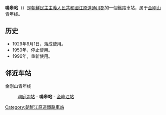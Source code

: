 {{朝鮮半島車站資訊
|公司色 = blue
|文字色 = 
|站名 = 鳴皋站
|圖片 = 
|pxl = 
|圖片說明 =
|前一站 = [[洞庭湖站|洞庭湖]]
|前一站距離 = 6.2
|後一站距離 = 6.6
|後一站 = [[金峰江站|金峰江]]
|所屬路線 = [[金刚山青年线|金刚山青年线]]
|距離 = 31.4
|起點站 = [[安边站|安边]]
|諺文 = 명고역
|朝鮮漢字 = 鳴皐驛
|文觀部式 = 
|馬-賴式 = Myŏnggo-yŏk
|副站名 = 
|車站編號 = 
|停站路線數 = 
|所屬公司 = [[朝鮮民主主義人民共和國鐵道省|朝鮮民主主義人民共和國鐵道省]]
|所在地 =[[江原道_(北)|江原道]][[通川郡_(朝鲜)|通川郡]]
|車站構造 = 地面车站
|月台配置 = 
|啟用年月日 =1929年9月1日
|廢站年月日 = 
|上下車人次 = 
|統計年度 = 
|轉車 = 
|備註 = 
|全寬備註 = 
}}

'''鳴皋站'''（{{lang-ko|명고역}}）是[[朝鮮民主主義人民共和國|朝鮮民主主義人民共和國]][[江原道_(北)|江原道]][[通川郡_(朝鲜)|通川郡]]的一個鐵路車站，属于[[金刚山青年线|金刚山青年线]]。

==历史==
*1929年9月1日，落成使用。
*1950年，停止使用。
*1996年，重新使用。

==邻近车站==
金刚山青年线
:[[洞庭湖站|洞庭湖站]] - '''鳴皋站''' - [[金峰江站|金峰江站]]

{{朝鲜铁路小作品}}

{{金刚山青年线}}

[[Category:朝鮮江原道鐵路車站|Category:朝鮮江原道鐵路車站]]